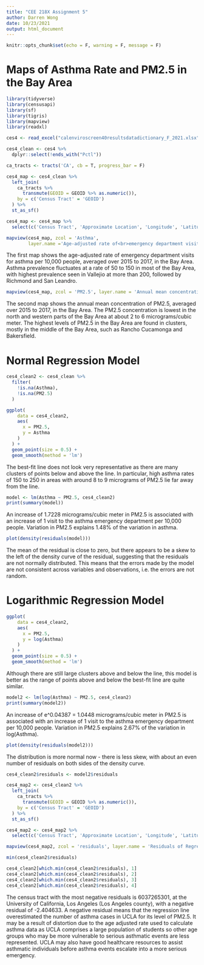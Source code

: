 ```yaml
---
title: "CEE 218X Assignment 5"
author: Darren Wong
date: 10/23/2021
output: html_document
---
```


```r
knitr::opts_chunk$set(echo = F, warning = F, message = F)
```

# Maps of Asthma Rate and PM2.5 in the Bay Area

```r
library(tidyverse)
library(censusapi)
library(sf)
library(tigris)
library(mapview)
library(readxl)
```

```r
ces4 <- read_excel("calenviroscreen40resultsdatadictionary_F_2021.xlsx")
```

```r
ces4_clean <- ces4 %>% 
  dplyr::select(!ends_with("Pctl"))
```

```r
ca_tracts <- tracts('CA', cb = T, progress_bar = F)

ces4_map <- ces4_clean %>%
  left_join(
    ca_tracts %>%
      transmute(GEOID = GEOID %>% as.numeric()),
    by = c('Census Tract' = 'GEOID')
  ) %>%
  st_as_sf()

ces4_map <- ces4_map %>%
  select(c('Census Tract', 'Approximate Location', 'Longitude', 'Latitude', 'PM2.5', 'Asthma', 'geometry'))

mapview(ces4_map, zcol = 'Asthma',
        layer.name ='Age-adjusted rate of<br>emergency department visits<br>for asthma per<br>10,000 people (averaged<br>over 2015 to 2017)')
```

The first map shows the age-adjusted rate of emergency department visits for asthma per 10,000 people, averaged over 2015 to 2017, in the Bay Area. Asthma prevalence fluctuates at a rate of 50 to 150 in most of the Bay Area, with highest prevalence seen in Vallejio at more than 200, followed by Richmond and San Leandro.



```r
mapview(ces4_map, zcol = 'PM2.5', layer.name = 'Annual mean concentration<br>of PM2.5 over 2015 to 2017<br>(microgram/cubic meter)')
```

The second map shows the annual mean concentration of PM2.5, averaged over 2015 to 2017, in the Bay Area. The PM2.5 concentration is lowest in the north and western parts of the Bay Area at about 2 to 6 micrograms/cubic meter. The highest levels of PM2.5 in the Bay Area are found in clusters, mostly in the middle of the Bay Area, such as Rancho Cucamonga and Bakersfield.

# Normal Regression Model

```r

ces4_clean2 <- ces4_clean %>%
  filter(
    !is.na(Asthma),
    !is.na(PM2.5)
  )

ggplot(
    data = ces4_clean2,
    aes(
      x = PM2.5,
      y = Asthma
    )
  ) +
  geom_point(size = 0.5) +
  geom_smooth(method = 'lm')
```

The best-fit line does not look very representative as there are many clusters of points below and above the line. In particular, high asthma rates of 150 to 250 in areas with around 8 to 9 micrograms of PM2.5 lie far away from the line.

```r
model <- lm(Asthma ~ PM2.5, ces4_clean2)
print(summary(model))
```

An increase of 1.7228 micrograms/cubic meter in PM2.5 is associated with an increase of 1 visit to the asthma emergency department per 10,000 people. Variation in PM2.5 explains 1.48% of the variation in asthma.

```r
plot(density(residuals(model)))
```

The mean of the residual is close to zero, but there appears to be a skew to the left of the density curve of the residual, suggesting that the residuals are not normally distributed. This means that the errors made by the model are not consistent across variables and observations, i.e. the errors are not random. 

# Logarithmic Regression Model

```r
ggplot(
    data = ces4_clean2,
    aes(
      x = PM2.5,
      y = log(Asthma)
    )
  ) +
  geom_point(size = 0.5) +
  geom_smooth(method = 'lm')
```

Although there are still large clusters above and below the line, this model is better as the range of points above and below the best-fit line are quite similar.

```r
model2 <- lm(log(Asthma) ~ PM2.5, ces4_clean2)
print(summary(model2))
```

An increase of e^0.04387 = 1.0448 micrograms/cubic meter in PM2.5 is associated with an increase of 1 visit to the asthma emergency department per 10,000 people. Variation in PM2.5 explains 2.67% of the variation in log(Asthma).

```r
plot(density(residuals(model2)))
```

The distribution is more normal now - there is less skew, with about an even number of residuals on both sides of the density curve.

```r
ces4_clean2$residuals <- model2$residuals

ces4_map2 <- ces4_clean2 %>%
  left_join(
    ca_tracts %>%
      transmute(GEOID = GEOID %>% as.numeric()),
    by = c('Census Tract' = 'GEOID')
  ) %>%
  st_as_sf()

ces4_map2 <- ces4_map2 %>%
  select(c('Census Tract', 'Approximate Location', 'Longitude', 'Latitude', 'PM2.5', 'Asthma', 'residuals', 'geometry'))

mapview(ces4_map2, zcol = 'residuals', layer.name = 'Residuals of Regression<br>between log(Asthma) and<br>PM2.5')

```

```r
min(ces4_clean2$residuals)

ces4_clean2[which.min(ces4_clean2$residuals), 1]
ces4_clean2[which.min(ces4_clean2$residuals), 2]
ces4_clean2[which.min(ces4_clean2$residuals), 3]
ces4_clean2[which.min(ces4_clean2$residuals), 4]
```

The census tract with the most negative residuals is 6037265301, at the University of California, Los Angeles (Los Angeles county), with a negative residual of -2.404633. A negative residual means that the regression line overestimated the number of asthma cases in UCLA for its level of PM2.5. It may be a result of distortion due to the age adjusted rate used to calculate asthma data as UCLA comprises a large population of students so other age groups who may be more vulnerable to serious asthmatic events are less represented. UCLA may also have good healthcare resources to assist asthmatic individuals before asthma events escalate into a more serious emergency.



